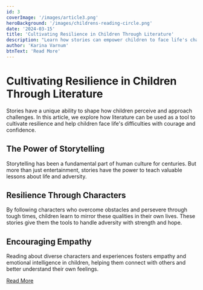 ```yaml
---
id: 3
coverImage: '/images/article3.png'
heroBackground: '/images/childrens-reading-circle.png'
date: '2024-03-15'
title: 'Cultivating Resilience in Children Through Literature'
description: "Learn how stories can empower children to face life's challenges with courage and confidence..."
author: 'Karina Varnum'
btnText: 'Read More'
---
```


# Cultivating Resilience in Children Through Literature

Stories have a unique ability to shape how children perceive and approach challenges. In this article, we explore how literature can be used as a tool to cultivate resilience and help children face life's difficulties with courage and confidence.

## The Power of Storytelling

Storytelling has been a fundamental part of human culture for centuries. But more than just entertainment, stories have the power to teach valuable lessons about life and adversity.

## Resilience Through Characters

By following characters who overcome obstacles and persevere through tough times, children learn to mirror these qualities in their own lives. These stories give them the tools to handle adversity with strength and hope.

## Encouraging Empathy

Reading about diverse characters and experiences fosters empathy and emotional intelligence in children, helping them connect with others and better understand their own feelings.

[Read More](/path-to-full-article)
